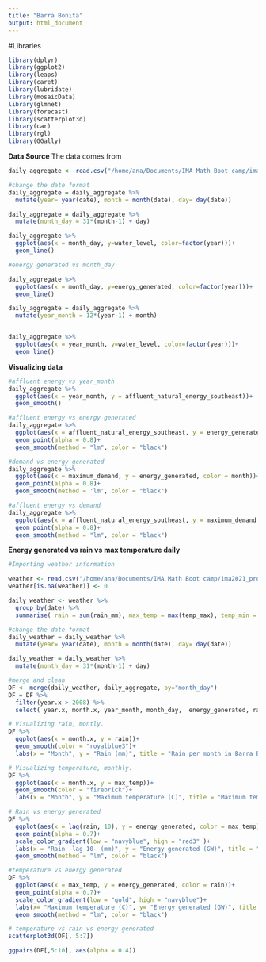 ```yaml
---
title: "Barra Bonita"
output: html_document
---
```



#Libraries
```r
library(dplyr)
library(ggplot2)
library(leaps)
library(caret)
library(lubridate)
library(mosaicData)
library(glmnet)
library(forecast)
library(scatterplot3d)
library(car)
library(rgl)
library(GGally)

```

**Data Source** The data comes from 

```r
daily_aggregate <- read.csv("/home/ana/Documents/IMA Math Boot camp/ima2021_project-main/Data/2016_2020/aggragate_daily_data.csv")

```

```r
#change the date format
daily_aggregate = daily_aggregate %>%
  mutate(year= year(date), month = month(date), day= day(date))

daily_aggregate = daily_aggregate %>%
  mutate(month_day = 31*(month-1) + day)

daily_aggregate %>%
  ggplot(aes(x = month_day, y=water_level, color=factor(year)))+
  geom_line()

#energy generated vs month_day

daily_aggregate %>%
  ggplot(aes(x = month_day, y=energy_generated, color=factor(year)))+
  geom_line()

```

```r
daily_aggregate = daily_aggregate %>%
  mutate(year_month = 12*(year-1) + month)


daily_aggregate %>%
  ggplot(aes(x = year_month, y=water_level, color=factor(year)))+
  geom_line()

```
  
  
**Visualizing data**

```r

#affluent energy vs year_month
daily_aggregate %>%
  ggplot(aes(x = year_month, y = affluent_natural_energy_southeast))+
  geom_smooth()

#affluent energy vs energy generated
daily_aggregate %>%
  ggplot(aes(x = affluent_natural_energy_southeast, y = energy_generated, color = month))+
  geom_point(alpha = 0.8)+
  geom_smooth(method = "lm", color = "black")

#demand vs energy generated
daily_aggregate %>%
  ggplot(aes(x = maximum_demand, y = energy_generated, color = month))+
  geom_point(alpha = 0.8)+
  geom_smooth(method = 'lm', color = "black")

#affluent energy vs demand
daily_aggregate %>%
  ggplot(aes(x = affluent_natural_energy_southeast, y = maximum_demand, color = month))+
  geom_point(alpha = 0.8)+
  geom_smooth(method = "lm", color = "black")


```


**Energy generated vs rain vs max temperature daily**
```r
#Importing weather information

weather <- read.csv("/home/ana/Documents/IMA Math Boot camp/ima2021_project-main/Data/historic_weather.csv")
weather[is.na(weather)] <- 0

daily_weather <- weather %>%
  group_by(date) %>%
  summarise( rain = sum(rain_mm), max_temp = max(temp_max), temp_min = min(temp_min))

#change the date format
daily_weather = daily_weather %>%
  mutate(year= year(date), month = month(date), day= day(date))

daily_weather = daily_weather %>%
  mutate(month_day = 31*(month-1) + day)

#merge and clean
DF <- merge(daily_weather, daily_aggregate, by="month_day")
DF = DF %>%
  filter(year.x > 2008) %>% 
  select( year.x, month.x, year_month, month_day,  energy_generated, rain, max_temp,  temp_min, maximum_demand, volume_used)

```


```r
# Visualizing rain, montly.
DF %>%
  ggplot(aes(x = month.x, y = rain))+
  geom_smooth(color = "royalblue3")+
  labs(x = "Month", y = "Rain (mm)", title = "Rain per month in Barra Bonita")

# Visualizing temperature, monthly.
DF %>%
  ggplot(aes(x = month.x, y = max_temp))+
  geom_smooth(color = "firebrick")+
  labs(x = "Month", y = "Maximum temperature (C)", title = "Maximum temperature per month in Barra Bonita")

# Rain vs energy generated
DF %>%
  ggplot(aes(x = lag(rain, 10), y = energy_generated, color = max_temp))+
  geom_point(alpha = 0.7)+
  scale_color_gradient(low = "navyblue", high = "red3" )+
  labs(x = "Rain -lag 10- (mm)", y = "Energy generated (GW)", title = "Rain vs Energy generated")+
  geom_smooth(method = "lm", color = "black")

#temperature vs energy generated
DF %>%
  ggplot(aes(x = max_temp, y = energy_generated, color = rain))+
  geom_point(alpha = 0.7)+
  scale_color_gradient(low = "gold", high = "navyblue")+
  labs(x= "Maximum temperature (C)", y= "Energy generated (GW)", title = "Maximum temperature vs Energy generated")+
  geom_smooth(method = "lm", color = "black")

# temperature vs rain vs energy generated
scatterplot3d(DF[, 5:7])

```
```r
ggpairs(DF[,5:10], aes(alpha = 0.4))
```


